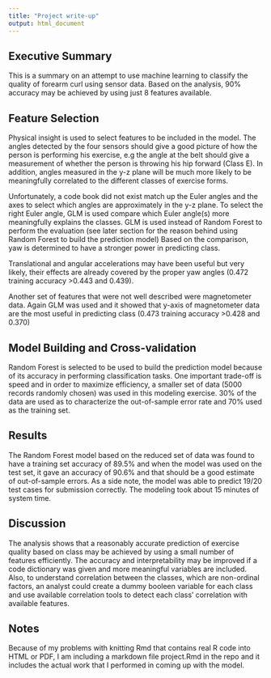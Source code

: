 ```yaml
---
title: "Project write-up"
output: html_document
---
```



## Executive Summary
This is a summary on an attempt to use machine learning to classify the quality of forearm curl using sensor data.  Based on the analysis, 90% accuracy may be achieved by using just 8 features available.  

## Feature Selection
Physical insight is used to select features to be included in the model. The angles detected by the four sensors should give a good picture of how the person is performing his exercise, e.g the angle at the belt should give a measurement of whether the person is throwing his hip forward (Class E). In addition, angles measured in the y-z plane will be much more likely to be meaningfully correlated to the different classes of exercise forms.  

Unfortunately, a code book did not exist match up the Euler angles and the axes to select which angles are approximately in the y-z plane.  To select the right Euler angle, GLM is used compare which Euler angle(s) more meaningfully explains the classes.  GLM is used instead of Random Forest to perform the evaluation (see later section for the reason behind using Random Forest to build the prediction model)  Based on the comparison, yaw is determined to have a stronger power in predicting class.

Translational and angular accelerations may have been useful but very likely, their effects are already covered by the proper yaw angles (0.472 training accuracy >0.443 and 0.439).

Another set of features that were not well described were magnetometer data.  Again GLM was used and it showed that y-axis of magnetometer data are the most useful in predicting class (0.473 training accuracy >0.428 and 0.370)

## Model Building and Cross-validation
Random Forest is selected to be used to build the prediction model because of its accuracy in performing classification tasks.  One important trade-off is speed and in order to maximize efficiency, a smaller set of data (5000 records randomly chosen) was used in this modeling exercise.  30% of the data are used as to characterize the out-of-sample error rate and 70% used as the training set.

## Results
The Random Forest model based on the reduced set of data was found to have a training set accuracy of 89.5% and when the model was used on the test set, it gave an accuracy of 90.6% and that should be a good estimate of out-of-sample errors.  As a side note, the model was able to predict 19/20 test cases for submission correctly.  The modeling took about 15 minutes of system time.

## Discussion
The analysis shows that a reasonably accurate prediction of exercise quality based on class may be achieved by using a small number of features efficiently.  The accuracy and interpretability may be improved if a code dictionary was given and more meaningful variables are included.  Also, to understand correlation between the classes, which are non-ordinal factors, an analyst could create a dummy booleen variable for each class and use available correlation tools to detect each class' correlation with available features.   

## Notes
Because of my problems with knitting Rmd that contains real R code into HTML or PDF, I am including a markdown file project.Rmd in the repo and it includes the actual work that I performed in coming up with the model.


